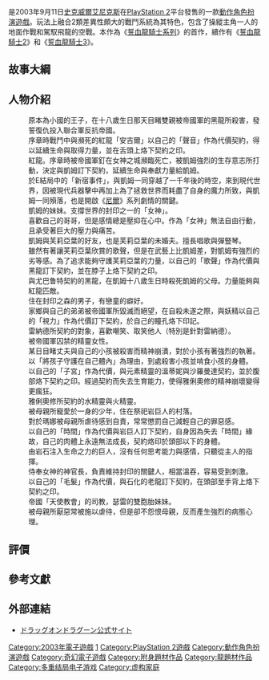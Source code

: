 {{For|游戏所属系列的整体介绍|誓血龍騎士系列}}
{{Multiple issues|
{{Update|time=2018-04-11T11:11:33+00:00}}
{{Expand Japanese|ドラッグオンドラグーン|topic=vg|time=2015-01-06T06:39:55+00:00}}
{{Expand English|Drakengard|topic=vg|time=2015-01-06T06:39:55+00:00}}
}}

{{noteTA
| G1 = Games
| G2 = Square Enix
}}
{{Infobox VG
| title        = 誓血龍騎士
| japanese     = ドラッグオンドラグーン
| english      = Drakengard
| platforms    = [[PlayStation_2|PlayStation 2]]
| image        = 
| caption      = 
| developer    = [[Cavia_(公司)|Cavia]]
| publisher    = [[史克威爾艾尼克斯|史克威爾艾尼克斯]]
| producer     = 柴貴正、岩崎拓矢
| director     = [[横尾太郎|横尾太郎]]
| designer     = 安井章
| engine       = 
| released     = '''PlayStation 2'''{{Vgrelease|JP|2003年9月11日|NA|2004年5月2日}}
| genre        = [[動作角色扮演游戏|动作角色扮演]]
| modes        = [[單人電子遊戲|單人]]
| artist       = 藤坂公彦
| composer     = 佐野信義
| writer       = [[横尾太郎|横尾太郎]]、名取佐和子
}}
{{Vgname|誓血龍騎士|ja=ドラッグ オン ドラグーン，Drag-On Dragoon|en=Drakengard|diff=yes|cn=龙背上的骑兵|tw=誓血龍騎士}}是2003年9月11日[[史克威爾艾尼克斯|史克威爾艾尼克斯]]在[[PlayStation_2|PlayStation 2]]平台發售的一款[[動作角色扮演遊戲|動作角色扮演遊戲]]。玩法上融合2類差異性頗大的戰鬥系統為其特色，包含了操縱主角一人的地面作戰和駕馭飛龍的空戰。本作為《[[誓血龍騎士系列|誓血龍騎士系列]]》的首作，續作有《[[誓血龍騎士2|誓血龍騎士2]]》和《[[誓血龍騎士3|誓血龍騎士3]]》。

==故事大綱==
{{空章节|time=2018-04-03T15:37:52+00:00|section=1}}

==人物介紹==
;{{nihongo|凱姆|カイム|聲：[[池畑慎之介|池畑慎之介]]}}
: 原本為小國的王子，在十八歲生日那天目睹雙親被帝國軍的黑龍所殺害，發誓復仇投入聯合軍反抗帝國。
: 序章時戰鬥中與瀕死的紅龍「安吉爾」以自己的「聲音」作為代價契約，得以延續生命與取得力量，並在舌頭上烙下契約之印。
;{{nihongo|安吉爾|アンヘル|聲：[[池畑慎之介|ピーター]]}}
: 紅龍。序章時被帝國軍釘在女神之城瀕臨死亡，被凱姆強烈的生存意志所打動，決定與凱姆訂下契約，延續生命與奉獻力量給凱姆。
: 於E結局中的「新宿事件」，與凱姆一同穿越了一千年後的時空，來到現代世界，因被現代兵器擊中再加上為了拯救世界而耗盡了自身的魔力所致，與凱姆一同殞落，也是開啟《[[尼爾_(遊戲)|尼爾]]》系列劇情的關鍵。
;{{nihongo|芙莉亞葉|フリアエ|聲：[[初音映莉子|初音映莉子]]}}
: 凱姆的妹妹。支撐世界的封印之一的「女神」。
: 喜歡自己的哥哥，但是感情總是壓抑在心中。作為「女神」無法自由行動，且承受著巨大的壓力與痛苦。
;{{nihongo|尤巴鲁特|イウヴァルト|聲：[[唐澤壽明|唐澤壽明]]}}
: 凱姆與芙莉亞葉的好友，也是芙莉亞葉的未婚夫。擅長唱歌與彈豎琴。
: 雖然有著讓芙莉亞葉欣賞的歌聲，但是在武藝上比凱姆差，對凱姆有強烈的劣等感。為了追求能夠守護芙莉亞葉的力量，以自己的「歌聲」作為代價與黑龍訂下契約，並在脖子上烙下契約之印。
;{{nihongo|黑龍|ブラックドラゴン}}
: 與尤巴鲁特契約的黑龍，在凱姆十八歲生日時殺死凱姆的父母。力量能夠與紅龍匹敵。
;{{nihongo|雷納德|レオナール|聲：[[山寺宏一|山寺宏一]]}}
: 住在封印之森的男子，有戀童的癖好。
: 家鄉與自己的弟弟被帝國軍所毀滅而絕望，在自殺未遂之際，與妖精以自己的「視力」作為代價訂下契約，於自己的瞳孔烙下印記。
;{{nihongo|妖精|フェアリー|聲：[[宮村優子_(聲優)|宮村優子]]}}
: 雷納德所契約的對象，喜歡嘲笑、取笑他人（特別是針對雷納德）。
;{{nihongo|雅俐奧修|アリオーシュ|聲：[[林原惠|林原惠]]}}
: 被帝國軍囚禁的精靈女性。
: 某日目睹丈夫與自己的小孩被殺害而精神崩潰，對於小孩有著強烈的執著。以「將孩子守護在自己體內」為理由，到處殺害小孩並啃食小孩的身體。
: 以自己的「子宮」作為代價，與元素精靈的溫蒂妮與沙羅曼達契約，並於腹部烙下契約之印。經過契約而失去生育能力，使得雅俐奧修的精神崩壞變得更瘋狂。
;{{nihongo|溫蒂妮、沙羅曼達|ウンディーネ、サラマンダー}}
: 雅俐奧修所契約的水精靈與火精靈。
;{{nihongo|瑟雷|セエレ|聲：[[村上想太|村上想太]]}}
: 被母親所寵愛於一身的少年，住在祭祀岩巨人的村落。
: 對於瑪娜被母親所虐待感到自責，常常懲罰自己減輕自己的罪惡感。
: 以自己的「時間」作為代價與岩巨人訂下契約，自身因為失去「時間」緣故，自己的肉體上永遠無法成長，契約烙印於頭部以下的身體。
;{{nihongo|岩巨人|ゴーレム}}
: 由岩石注入生命之力的巨人，沒有任何思考能力與感情，只聽從主人的指揮。
;{{nihongo|威爾德雷|ヴェルドレ|聲：[[家弓家正|家弓家正]]}}
: 侍奉女神的神官長，負責維持封印的關鍵人，相當溫吞，容易受到刺激。
: 以自己的「毛髮」作為代價，與石化的老龍訂下契約，在頭部至手背上烙下契約之印。
;{{nihongo|瑪娜|マナ|聲：[[鄉里大輔|鄉里大輔]]、[[山下夏生|山下夏生]]}}
: 帝國「天使教會」的司教，瑟雷的雙胞胎妹妹。
: 被母親所厭惡常被施以虐待，但是卻不怨恨母親，反而產生強烈的病態心理。

== 評價 ==
{{Video game reviews
|MC = 63/100<ref name= "DGmetacritic">{{cite web|url=http://www.metacritic.com/game/playstation-2/drakengard|title=Drakengard for PlayStation Reviews|publisher=[[Metacritic|Metacritic]]|accessdate=2013-01-06|archiveurl=https://web.archive.org/web/20130316015731/http://www.metacritic.com/game/playstation-2/drakengard|archivedate=2013-03-16|deadurl=no}}</ref>
|CVG = 8/10<ref name= "CGVreview">{{cite web|url=http://www.computerandvideogames.com/105961/reviews/drakengard-review/|title=Review: Drakengard|author=CVG Staff|publisher=[[Computer_and_Video_Games|Computer and Video Games]]|date=2004-06-14|accessdate=2014-03-26|archiveurl=https://web.archive.org/web/20140326103008/http://www.computerandvideogames.com/105961/reviews/drakengard-review/|archivedate=2014-03-26|deadurl=yes}}</ref>
|Edge = 8/10<ref name="EDGEdg1">{{cite journal|journal=[[Edge_(magazine)|Edge]]|title=Drag-On Dragoon|issue=130|date=December 2003|page=98}}</ref>
|Fam = 29/40<ref name= "RPGfamitsu">{{cite web|url=http://www.rpgfan.com/news/2003/1876.html|title=Famitsu Weighs in on Drag-on Dragoon, Harvest Moon: A Wonderful Life|author=Winkler, Chris|publisher=RPGfan|date=2003-09-03|accessdate=2014-05-03|archiveurl=https://web.archive.org/web/20131001053420/http://rpgfan.com/news/2003/1876.html|archivedate=2013-10-01|deadurl=yes}}</ref>
|GI = 7.5/10<ref name= "GIdg1">{{cite web|url=http://www.gameinformer.com/Games/Review/200403/R04.0317.0955.06542.htm|title=Drakengard Review|publisher=[[Game_Informer|Game Informer]]|date=2004-02-23|accessdate=2013-11-14|archiveurl=https://web.archive.org/web/20040414142848/http://www.gameinformer.com/Games/Review/200403/R04.0317.0955.06542.htm|archivedate=2004-04-14|deadurl=yes}}</ref>
|GSpot = 7/10<ref name= "GSdg1">{{cite web|url=http://www.gamespot.com/reviews/drakengard-review/1900-6089873/|title=Drakengard Review|author=Kasavin, Greg|publisher=[[GameSpot|GameSpot]]|date=2004-02-23|accessdate=2013-11-14|archiveurl=https://web.archive.org/web/20140326064920/http://www.gamespot.com/reviews/drakengard-review/1900-6089873/|archivedate=2014-03-26|deadurl=no}}</ref>
|IGN = 7.9/10<ref name= "IGNdg1">{{cite web|url=http://uk.ign.com/articles/2004/02/13/drakengard-3|title=Drakengard Review|author=Dunham, Jeremy|publisher=[[IGN|IGN]]|date=2004-02-13|accessdate=2013-11-14}}</ref>
|PSM = 6/10<ref name="PSMdg1">{{cite journal|journal=[[PlayStation:_The_Official_Magazine|PlayStation Magazine]]|title=Drakengard|issue=110|date=May 2004|page=39}}</ref>
|VG = 6/10<ref name="VGdg1">{{cite web|url=http://www.videogamer.com/ps2/drakengard/review.html|title=Drakengard Review|author=Jarvis, Adam|publisher=[[VideoGamer.com|VideoGamer.com]]|date=2004-08-20|accessdate=2014-01-04|deadurl=yes|archiveurl=https://web.archive.org/web/20140326120253/http://www.videogamer.com/ps2/drakengard/review.html|archivedate=2014-03-26|df=}}</ref>
}}


== 參考文獻 ==
{{Reflist}}

== 外部連結 ==

*[http://www.square-enix.co.jp/games/ps2/dod/ ドラッグオンドラグーン公式サイト]

{{誓血龍騎士系列}}

{{DEFAULTSORT:Drag-On Dragoon}}
[[Category:2003年電子遊戲|Category:2003年電子遊戲]]
[[Category:誓血龍騎士系列|1]]
[[Category:PlayStation_2遊戲|Category:PlayStation 2遊戲]]
[[Category:動作角色扮演遊戲|Category:動作角色扮演遊戲]]
[[Category:奇幻電子遊戲|Category:奇幻電子遊戲]]
[[Category:附身題材作品|Category:附身題材作品]]
[[Category:龍題材作品|Category:龍題材作品]]
[[Category:多重结局电子游戏|Category:多重结局电子游戏]]
[[Category:虚构家庭|Category:虚构家庭]]